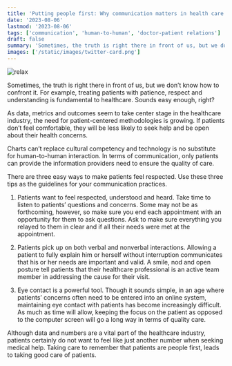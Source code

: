 ```yaml
---
title: 'Putting people first: Why communication matters in health care'
date: '2023-08-06'
lastmod: '2023-08-06'
tags: ['communication', 'human-to-human', 'doctor-patient relations']
draft: false
summary: 'Sometimes, the truth is right there in front of us, but we don’t know how to confront it. For example, treating patients with patience, respect and understanding is fundamental to healthcare. Sounds easy enough, right? As data, metrics and... '
images: ['/static/images/twitter-card.png']
---
```


![relax](/static/images/putting-people-first/FPH_46129213-CANVA-300x207.png)

Sometimes, the truth is right there in front of us, but we don’t know how to confront it. For example, treating patients with patience, respect and understanding is fundamental to healthcare. Sounds easy enough, right?

As data, metrics and outcomes seem to take center stage in the healthcare industry, the need for patient-centered methodologies is growing. If patients don’t feel comfortable, they will be less likely to seek help and be open about their health concerns.

Charts can’t replace cultural competency and technology is no substitute for human-to-human interaction. In terms of communication, only patients can provide the information providers need to ensure the quality of care.

There are three easy ways to make patients feel respected. Use these three tips as the guidelines for your communication practices.

1. Patients want to feel respected, understood and heard. Take time to listen to patients’ questions and concerns. Some may not be as forthcoming, however, so make sure you end each appointment with an opportunity for them to ask questions. Ask to make sure everything you relayed to them in clear and if all their needs were met at the appointment.

2. Patients pick up on both verbal and nonverbal interactions. Allowing a patient to fully explain him or herself without interruption communicates that his or her needs are important and valid. A smile, nod and open posture tell patients that their healthcare professional is an active team member in addressing the cause for their visit.

3. Eye contact is a powerful tool. Though it sounds simple, in an age where patients’ concerns often need to be entered into an online system, maintaining eye contact with patients has become increasingly difficult. As much as time will allow, keeping the focus on the patient as opposed to the computer screen will go a long way in terms of quality care.

Although data and numbers are a vital part of the healthcare industry, patients certainly do not want to feel like just another number when seeking medical help. Taking care to remember that patients are people first, leads to taking good care of patients.
